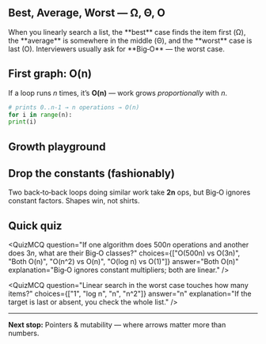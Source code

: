 
<StopwatchSim />


## Best, Average, Worst — Ω, Θ, O


<CartoonCard emoji="🧭" title="Three Greek friends" subtitle="Omega (best), Theta (average), Big‑O (worst)">
When you linearly search a list, the **best** case finds the item first (Ω), the **average** is somewhere in the middle (Θ), and the **worst** case is last (O). Interviewers usually ask for **Big‑O** — the worst case.
</CartoonCard>


<SearchSimulator />


## First graph: O(n)


If a loop runs *n* times, it’s **O(n)** — work grows *proportionally* with *n*.


```python
# prints 0..n-1 → n operations → O(n)
for i in range(n):
print(i)
```


## Growth playground


<BigOBarPlot />


## Drop the constants (fashionably)


Two back‑to‑back loops doing similar work take **2n** ops, but Big‑O ignores constant factors. Shapes win, not shirts.


<DropConstantsDemo />


## Quick quiz


<QuizMCQ
question="If one algorithm does 500*n* operations and another does 3*n*, what are their Big‑O classes?"
choices={["O(500n) vs O(3n)", "Both O(n)", "O(n^2) vs O(n)", "O(log n) vs O(1)"]}
answer="Both O(n)"
explanation="Big‑O ignores constant multipliers; both are linear."
/>


<QuizMCQ
question="Linear search in the worst case touches how many items?"
choices={["1", "log n", "n", "n^2"]}
answer="n"
explanation="If the target is last or absent, you check the whole list."
/>


---


**Next stop:** Pointers & mutability — where arrows matter more than numbers.
